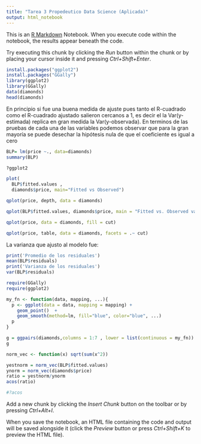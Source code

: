 ---
title: "Tarea 3 Propedeutico Data Science (Aplicada)"
output: html_notebook
---

This is an [R Markdown](http://rmarkdown.rstudio.com) Notebook. When you execute code within the notebook, the results appear beneath the code. 

Try executing this chunk by clicking the *Run* button within the chunk or by placing your cursor inside it and pressing *Ctrl+Shift+Enter*. 

```{r}
install.packages("ggplot2")
install.packages("GGally")
library(ggplot2)
library(GGally)
data(diamonds)
head(diamonds)

```
En principio si fue una buena medida de ajuste pues tanto el R-cuadrado como el R-cuadrado ajustado salieron cercanos a 1, es decir el la Var(y-estimada) replica en gran medida la Var(y-observada). En terminos de las pruebas de cada una de las variables podemos observar que para la gran mayoría se puede desechar la hipótesis nula de que el coeficiente es igual a cero 
```{r}
BLP= lm(price ~., data=diamonds)
summary(BLP)
```

```{r}
?ggplot2
```
```{r}
plot(
  BLP$fitted.values ,
  diamonds$price, main="Fitted vs Observed")
```

```{r}
qplot(price, depth, data = diamonds)
```
```{r}
qplot(BLP$fitted.values, diamonds$price, main = "Fitted vs. Observed values", geom =c("point","smooth") )
```
```{r}
qplot(price, data = diamonds, fill = cut)
```
```{r}
qplot(price, table, data = diamonds, facets = .~ cut)
```
La varianza que ajusto al modelo fue:
```{r}
print('Promedio de los residuales')
mean(BLP$residuals)
print('Varianza de los residuales')
var(BLP$residuals)
```
```{r}

require(GGally)
require(ggplot2)

my_fn <- function(data, mapping, ...){
  p <- ggplot(data = data, mapping = mapping) + 
    geom_point()  +
    geom_smooth(method=lm, fill="blue", color="blue", ...)
  p
}

g = ggpairs(diamonds,columns = 1:7 , lower = list(continuous = my_fn))
g
```


```{r}
norm_vec <- function(x) sqrt(sum(x^2))
```
```{r}
yestnorm = norm_vec(BLP$fitted.values)
ynorm = norm_vec(diamonds$price)
ratio = yestnorm/ynorm
acos(ratio)

```
```{r}
#?acos
```

Add a new chunk by clicking the *Insert Chunk* button on the toolbar or by pressing *Ctrl+Alt+I*.

When you save the notebook, an HTML file containing the code and output will be saved alongside it (click the *Preview* button or press *Ctrl+Shift+K* to preview the HTML file).
